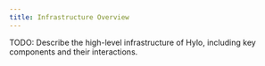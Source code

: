 ```yaml
---
title: Infrastructure Overview
---
```


TODO: Describe the high-level infrastructure of Hylo, including key components and their interactions.
